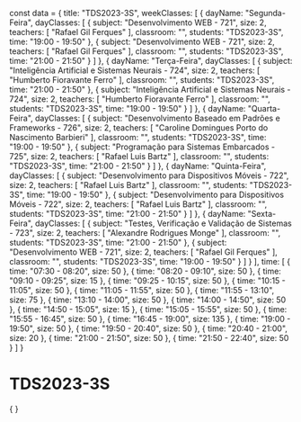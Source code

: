 const data = {
  title: "TDS2023-3S",
  weekClasses: [
    {
      dayName: "Segunda-Feira",
      dayClasses: [
        {
          subject: "Desenvolvimento WEB - 721",
          size: 2,
          teachers: [
            "Rafael Gil Ferques"
          ],
          classroom: "",
          students: "TDS2023-3S",
          time: "19:00 - 19:50"
        },
        {
          subject: "Desenvolvimento WEB - 721",
          size: 2,
          teachers: [
            "Rafael Gil Ferques"
          ],
          classroom: "",
          students: "TDS2023-3S",
          time: "21:00 - 21:50"
        }
      ]
    },
    {
      dayName: "Terça-Feira",
      dayClasses: [
        {
          subject: "Inteligência Artificial e Sistemas Neurais - 724",
          size: 2,
          teachers: [
            "Humberto Fioravante Ferro"
          ],
          classroom: "",
          students: "TDS2023-3S",
          time: "21:00 - 21:50"
        },
        {
          subject: "Inteligência Artificial e Sistemas Neurais - 724",
          size: 2,
          teachers: [
            "Humberto Fioravante Ferro"
          ],
          classroom: "",
          students: "TDS2023-3S",
          time: "19:00 - 19:50"
        }
      ]
    },
    {
      dayName: "Quarta-Feira",
      dayClasses: [
        {
          subject: "Desenvolvimento Baseado em Padrões e Frameworks - 726",
          size: 2,
          teachers: [
            "Caroline Domingues Porto do Nascimento Barbieri"
          ],
          classroom: "",
          students: "TDS2023-3S",
          time: "19:00 - 19:50"
        },
        {
          subject: "Programação para Sistemas Embarcados - 725",
          size: 2,
          teachers: [
            "Rafael Luis Bartz"
          ],
          classroom: "",
          students: "TDS2023-3S",
          time: "21:00 - 21:50"
        }
      ]
    },
    {
      dayName: "Quinta-Feira",
      dayClasses: [
        {
          subject: "Desenvolvimento para Dispositivos Móveis - 722",
          size: 2,
          teachers: [
            "Rafael Luis Bartz"
          ],
          classroom: "",
          students: "TDS2023-3S",
          time: "19:00 - 19:50"
        },
        {
          subject: "Desenvolvimento para Dispositivos Móveis - 722",
          size: 2,
          teachers: [
            "Rafael Luis Bartz"
          ],
          classroom: "",
          students: "TDS2023-3S",
          time: "21:00 - 21:50"
        }
      ]
    },
    {
      dayName: "Sexta-Feira",
      dayClasses: [
        {
          subject: "Testes, Verificação e Validação de Sistemas - 723",
          size: 2,
          teachers: [
            "Alexandre Rodrigues Monge"
          ],
          classroom: "",
          students: "TDS2023-3S",
          time: "21:00 - 21:50"
        },
        {
          subject: "Desenvolvimento WEB - 721",
          size: 2,
          teachers: [
            "Rafael Gil Ferques"
          ],
          classroom: "",
          students: "TDS2023-3S",
          time: "19:00 - 19:50"
        }
      ]
    }
  ],
  time: [
    {
      time: "07:30 - 08:20",
      size: 50
    },
    {
      time: "08:20 - 09:10",
      size: 50
    },
    {
      time: "09:10 - 09:25",
      size: 15
    },
    {
      time: "09:25 - 10:15",
      size: 50
    },
    {
      time: "10:15 - 11:05",
      size: 50
    },
    {
      time: "11:05 - 11:55",
      size: 50
    },
    {
      time: "11:55 - 13:10",
      size: 75
    },
    {
      time: "13:10 - 14:00",
      size: 50
    },
    {
      time: "14:00 - 14:50",
      size: 50
    },
    {
      time: "14:50 - 15:05",
      size: 15
    },
    {
      time: "15:05 - 15:55",
      size: 50
    },
    {
      time: "15:55 - 16:45",
      size: 50
    },
    {
      time: "16:45 - 19:00",
      size: 135
    },
    {
      time: "19:00 - 19:50",
      size: 50
    },
    {
      time: "19:50 - 20:40",
      size: 50
    },
    {
      time: "20:40 - 21:00",
      size: 20
    },
    {
      time: "21:00 - 21:50",
      size: 50
    },
    {
      time: "21:50 - 22:40",
      size: 50
    }
  ]
}

# TDS2023-3S

<div>
    {
        <Grid
            title={data.title} 
            weekClasses={data.weekClasses} 
            time={data.time}
        />
    }
</div>